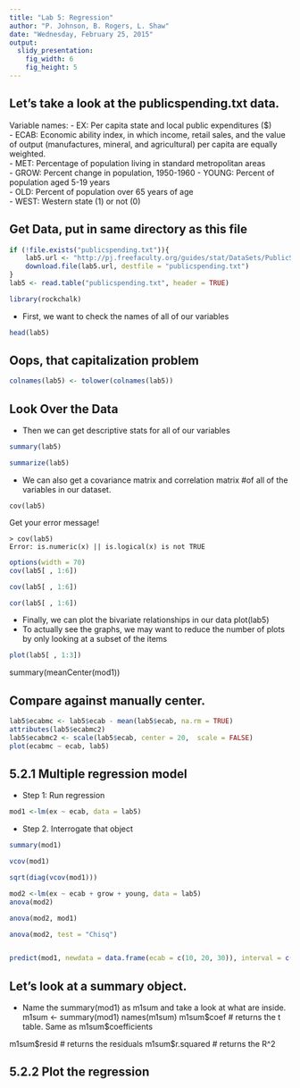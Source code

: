 ```yaml
---
title: "Lab 5: Regression"
author: "P. Johnson, B. Rogers, L. Shaw"
date: "Wednesday, February 25, 2015"
output:   
  slidy_presentation:
    fig_width: 6
    fig_height: 5
---
```




## Let's take a look at the publicspending.txt data.
Variable names:
- EX: Per capita state and local public expenditures ($)	
- ECAB: Economic ability index, in which income, retail sales,  and the value of output (manufactures, mineral, and agricultural) per capita are equally weighted.	
- MET: Percentage of population living in standard metropolitan areas	
- GROW: Percent change in population, 1950-1960
- YOUNG: Percent of population aged 5-19 years	
- OLD: Percent of population over 65 years of age	
- WEST: Western state (1) or not (0) 

## Get Data, put in same directory as this file {.allowframebreaks}
```r
if (!file.exists("publicspending.txt")){
    lab5.url <- "http://pj.freefaculty.org/guides/stat/DataSets/PublicSpending/publicspending.txt"
    download.file(lab5.url, destfile = "publicspending.txt")
}
lab5 <- read.table("publicspending.txt", header = TRUE)
```

```r
library(rockchalk)
```

- First, we want to check the names of all of our variables
```r
head(lab5)
```

## Oops, that capitalization problem

```r
colnames(lab5) <- tolower(colnames(lab5))
```

## Look Over the Data {.allowframebreaks}
 - Then we can get descriptive stats for all of our variables
```r
summary(lab5)
```

```r
summarize(lab5)
````

- We can also get a covariance matrix and correlation matrix
 #of all of the variables in our dataset.

```
cov(lab5)
```
Get your error message!
```
> cov(lab5)
Error: is.numeric(x) || is.logical(x) is not TRUE
```

```r
options(width = 70)
cov(lab5[ , 1:6])

cov(lab5[ , 1:6])
```
```r
cor(lab5[ , 1:6])
```
- Finally, we can plot the bivariate relationships in our data
plot(lab5)
- To actually see the graphs, we may want to reduce the number of
plots by only looking at a subset of the items 
```r
plot(lab5[ , 1:3])
```


summary(meanCenter(mod1))

## Compare against manually center.
```r
lab5$ecabmc <- lab5$ecab - mean(lab5$ecab, na.rm = TRUE)
attributes(lab5$ecabmc2)
lab5$ecabmc2 <- scale(lab5$ecab, center = 20,  scale = FALSE)
plot(ecabmc ~ ecab, lab5)
```

## 5.2.1 Multiple regression model
- Step 1: Run regression
```r
mod1 <-lm(ex ~ ecab, data = lab5)

```
- Step 2. Interrogate that object
```r
summary(mod1)
```

```r
vcov(mod1)
```

```r
sqrt(diag(vcov(mod1)))
```




```r
mod2 <-lm(ex ~ ecab + grow + young, data = lab5)
anova(mod2)

anova(mod2, mod1)

anova(mod2, test = "Chisq")


predict(mod1, newdata = data.frame(ecab = c(10, 20, 30)), interval = c("confidence"))


```



## Let's look at a summary object.
- Name the summary(mod1) as m1sum and take a look at what are inside.
m1sum <- summary(mod1)
names(m1sum)
m1sum$coef  # returns the t table. Same as m1sum$coefficients

m1sum$resid  # returns the residuals
m1sum$r.squared # returns the R^2

## 5.2.2 Plot the regression

<!-- ###### (1) termplot() -->
<!-- ## The termplot() function can be used to plot the predicted Y against -->
<!-- ## its Xs. When having multiple predictors, termplot() will  -->
<!-- ## generate one plot for each predictor.  -->
<!-- ## We can use the par(mfrow=..) function to combine multiple simple plots -->
<!-- ## as panels in a single figure. -->
<!-- par(mfrow = c(2, 2)) -->
<!-- termplot(mod1, se = TRUE, partial.resid = TRUE) -->
<!-- par(mfrow = c(1,1)) # change back to the original layout  -->

<!-- ## Choose which predictor to plot -->
<!-- termplot(mod1,  se = TRUE, partial.resid = TRUE, terms= "ECAB") -->
<!-- #  You can save that to a file, like a pdf -->
<!-- dev.print(pdf, file = "mod1.ecab.pdf", onefile = FALSE, paper = "special") -->


<!-- ### Spawning useful input values for predict -->
<!-- #   More useful than just creating a sequence of integers across range -->
<!-- #   predictOMatic() gives you the quartile values for a variable, paired with -->
<!-- #   the mean of the other variables -->
<!-- library(rockchalk) -->
<!-- predictOMatic(mod1) -->
<!-- summarize(lab5$GROW)  # Compare the values with predictOMatic output -->
<!-- predictOMatic(mod1, interval = "confidence")  # same, but wait, there's more! -->
<!-- predictOMatic(mod1, predVals = "auto", intervals = "confidence") # makes single set -->

<!-- ## You can do sort of the same thing with newdata() and predict() -->
<!-- new1 <- newdata(mod1, predVals="auto", divider="quantile") # quantile is default -->
<!-- new1 -->
<!-- predict(mod1, newdata = new1) -->
<!-- ## And using standard deviations instead of quartiles... -->
<!-- (new1 <- newdata(mod1, predVals="auto", divider="std.dev.")) -->
<!-- predict(mod1, newdata = new1) -->
<!-- ## Get more values  -->
<!-- (new2 <- newdata(mod1, predVals = "margins", n = 10)) -->



<!-- ###### (2) rockchalk::plotPlane() -->
<!-- ## The plotPlane() function in the rockchalk package creates a 3D plot of  -->
<!-- ## the predicted Y against a plane formed by two Xs.  -->
<!-- library(rockchalk) -->
<!-- plotPlane(mod1, plotx1 = "ECAB", plotx2 = "MET") -->



<!-- ###### 5.2.3 The fancy t-test -->
<!-- mod2 <-lm(EX ~ ECAB + MET + GROW + OLD + YOUNG, data= lab5) -->
<!-- ## I'd like to test whether the coefficient of "GROW" (b3) is significantly -->
<!-- ## different from the coefficient of "YOUNG" (b5). -->
<!-- m2sum <- summary(mod2) -->
<!-- ## Remember the function from slide 48, 51 of the Multiple regression lecture? -->
<!-- m2sum$coef  # returns a matrix of the t table. -->
<!-- m2sum$coef[ ,1] # returns the first column of the t table, which contains the regression coefficients.  -->
<!-- # Note that b3 is the fourth element, and b5 is the sixth element in the vector. -->

<!-- # Give a name to the result of vcov(mod2). The result is a matrix.  -->
<!-- vc <- vcov(mod2)  -->

<!-- # Again, we use [,] to specify the elements in the matrix.  -->
<!-- # For example, vc[4,6] is the element in the forth row and the six column. -->

<!-- fancyt <- (m2sum$coef[4,1] - m2sum$coef[6,1])/sqrt( -->
<!--                           vc[4,4]+vc[6,6]-2* vc[4,6]) -->
<!-- fancyt  -->

<!-- #Finally, we can get a p-value for this "fancy t-test": -->
<!-- pt(fancyt, 42, lower.tail=FALSE) -->
<!-- # 42 is our degrees of freedom for the t-test, obtained from summary(mod2). -->
<!-- # Since "fancyt" is positive, we want the probability of scoring higher than it (lower.tail=FALSE); -->
<!-- # if it were negative, we would want the probability of scoring lower than it (lower.tail=TRUE). -->
<!-- # If the probability is less than 0.025 or greater than 0.975,  -->
<!-- # the estimates are significantly different (given alpha = 0.05). -->
<!-- # In this case, the effects of the two predictors are not significantly different from the other. -->


